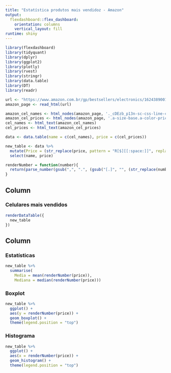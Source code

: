 ```yaml
---
title: "Estatística produtos mais vendidoz - Amazon"
output: 
  flexdashboard::flex_dashboard:
    orientation: columns
    vertical_layout: fill
runtime: shiny
---
```


```r
library(flexdashboard)
library(tidyquant)
library(dplyr)
library(ggplot2)
library(plotly)
library(rvest)
library(stringr)
library(data.table)
library(DT)
library(readr)

url <- "https://www.amazon.com.br/gp/bestsellers/electronics/16243890011?ref_=Oct_d_obs_S&pd_rd_w=CaIAj&content-id=amzn1.sym.574d7dde-c8d1-436d-a7fc-f2654a8c3190&pf_rd_p=574d7dde-c8d1-436d-a7fc-f2654a8c3190&pf_rd_r=TN5056Y4YTHGNF3EH3EH&pd_rd_wg=YIIgt&pd_rd_r=c310284c-5696-454a-9e22-d913b2312834"
amazon_page <- read_html(url)

amazon_cel_names <- html_nodes(amazon_page, '._cDEzb_p13n-sc-css-line-clamp-3_g3dy1')
amazon_cel_prices <- html_nodes(amazon_page, '.a-size-base.a-color-price')
cel_names <- html_text(amazon_cel_names)
cel_prices <- html_text(amazon_cel_prices)

data <- data.table(name = c(cel_names), price = c(cel_prices))

new_table <- data %>% 
  mutate(Price = (str_replace(price, pattern = "R[$][[:space:]]", replacement = ""))) %>% 
  select(name, price)

renderNumber = function(number){
  return(parse_number(gsub(",", ".", (gsub("[.]", "", (str_replace(number, pattern = "R[$][[:space:]]", replacement = "")))))))
}
```

Column {data-width=350}
-----------------------------------------------------------------------

### Celulares mais vendidos

```r
renderDataTable({
  new_table 
})

```

Column 
-----------------------------------------------------------------------

### Estatísticas

```r
new_table %>% 
  summarise(
    Media = mean(renderNumber(price)), 
    Mediana = median(renderNumber(price)))
```

### Boxplot

```r

new_table %>% 
  ggplot() +
  aes(y = renderNumber(price)) +
  geom_boxplot() +
  theme(legend.position = "top")


```

### Histograma

```r

new_table %>% 
  ggplot() +
  aes(x = renderNumber(price)) +
  geom_histogram() +
  theme(legend.position = "top")


```


